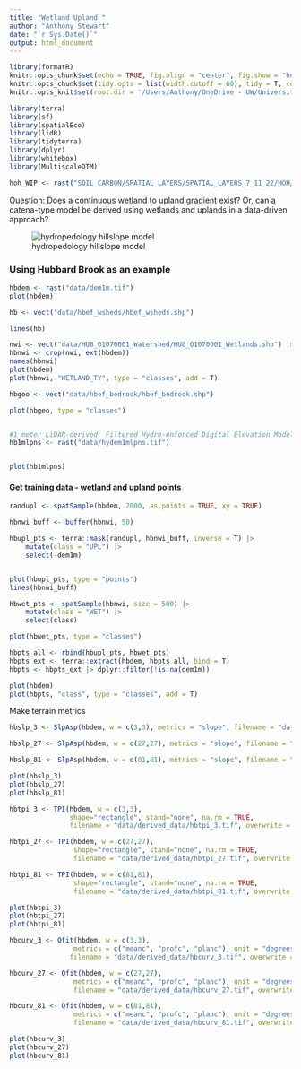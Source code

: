 ```yaml
---
title: "Wetland Upland "
author: "Anthony Stewart"
date: "`r Sys.Date()`"
output: html_document
---
```


```r
library(formatR)
knitr::opts_chunk$set(echo = TRUE, fig.align = "center", fig.show = "hold", time_it = TRUE, dpi = 100)
knitr::opts_chunk$set(tidy.opts = list(width.cutoff = 60), tidy = T, collapse = TRUE)
knitr::opts_knit$set(root.dir = '/Users/Anthony/OneDrive - UW/University of Washington/Data and Modeling/')

library(terra)
library(sf)
library(spatialEco)
library(lidR)
library(tidyterra)
library(dplyr)
library(whitebox)
library(MultiscaleDTM)

```

```r
hoh_WIP <- rast("SOIL CARBON/SPATIAL LAYERS/SPATIAL_LAYERS_7_11_22/HOH/Hoh_WIP_Mask0_10_2022.tif")


```

Question: Does a continuous wetland to upland gradient exist? Or, can a catena-type model be derived using wetlands and uplands in a data-driven approach?

![hydropedology hillslope model](figures/bailey_hydropedology.jpg)


### Using Hubbard Brook as an example

```r
hbdem <- rast("data/dem1m.tif")
plot(hbdem)

hb <- vect("data/hbef_wsheds/hbef_wsheds.shp")

lines(hb)
```

```r
nwi <- vect("data/HU8_01070001_Watershed/HU8_01070001_Wetlands.shp") |> project("EPSG:26919")
hbnwi <- crop(nwi, ext(hbdem))
names(hbnwi)
plot(hbdem)
plot(hbnwi, "WETLAND_TY", type = "classes", add = T)
```

```r
hbgeo <- vect("data/hbef_bedrock/hbef_bedrock.shp")

plot(hbgeo, type = "classes")


#1 meter LiDAR-derived, Filtered Hydro-enforced Digital Elevation Model (DEM)
hb1mlpns <- rast("data/hydem1mlpns.tif") 


plot(hb1mlpns) 
```

#### Get training data - wetland and upland points

```r
randupl <- spatSample(hbdem, 2000, as.points = TRUE, xy = TRUE)

hbnwi_buff <- buffer(hbnwi, 50)

hbupl_pts <- terra::mask(randupl, hbnwi_buff, inverse = T) |> 
    mutate(class = "UPL") |>
    select(-dem1m)


plot(hbupl_pts, type = "points")
lines(hbnwi_buff)
```

```r
hbwet_pts <- spatSample(hbnwi, size = 500) |> 
    mutate(class = "WET") |>
    select(class)

plot(hbwet_pts, type = "classes")


```

```r
hbpts_all <- rbind(hbupl_pts, hbwet_pts) 
hbpts_ext <- terra::extract(hbdem, hbpts_all, bind = T) 
hbpts <- hbpts_ext |> dplyr::filter(!is.na(dem1m))

plot(hbdem) 
plot(hbpts, "class", type = "classes", add = T)
```


Make terrain metrics 

```r
hbslp_3 <- SlpAsp(hbdem, w = c(3,3), metrics = "slope", filename = "data/derived_data/hbslp_3.tif", overwrite = T)

hbslp_27 <- SlpAsp(hbdem, w = c(27,27), metrics = "slope", filename = "data/derived_data/hbslp_27.tif", overwrite = T)

hbslp_81 <- SlpAsp(hbdem, w = c(81,81), metrics = "slope", filename = "data/derived_data/hbslp_81.tif", overwrite = T)

```

```r
plot(hbslp_3)
plot(hbslp_27)
plot(hbslp_81)
```

```r
hbtpi_3 <- TPI(hbdem, w = c(3,3), 
               shape="rectangle", stand="none", na.rm = TRUE, 
               filename = "data/derived_data/hbtpi_3.tif", overwrite = T)

hbtpi_27 <- TPI(hbdem, w = c(27,27), 
                shape="rectangle", stand="none", na.rm = TRUE,
                filename = "data/derived_data/hbtpi_27.tif", overwrite = T)

hbtpi_81 <- TPI(hbdem, w = c(81,81), 
                shape="rectangle", stand="none", na.rm = TRUE,
                filename = "data/derived_data/hbtpi_81.tif", overwrite = T)

```

```r
plot(hbtpi_3)
plot(hbtpi_27)
plot(hbtpi_81)
```

```r
hbcurv_3 <- Qfit(hbdem, w = c(3,3), 
                metrics = c("meanc", "profc", "planc"), unit = "degrees", na.rm = TRUE,
               filename = "data/derived_data/hbcurv_3.tif", overwrite = T)

hbcurv_27 <- Qfit(hbdem, w = c(27,27), 
                metrics = c("meanc", "profc", "planc"), unit = "degrees", na.rm = TRUE,
                filename = "data/derived_data/hbcurv_27.tif", overwrite = T)

hbcurv_81 <- Qfit(hbdem, w = c(81,81), 
                metrics = c("meanc", "profc", "planc"), unit = "degrees", na.rm = TRUE,
                filename = "data/derived_data/hbcurv_81.tif", overwrite = T)
```

```r
plot(hbcurv_3)
plot(hbcurv_27)
plot(hbcurv_81)
```


